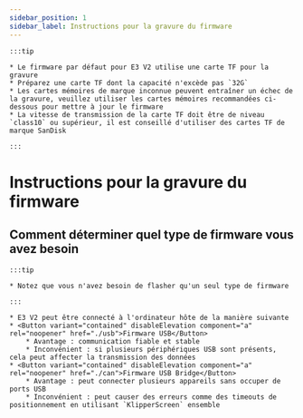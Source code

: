 ```yaml
---
sidebar_position: 1
sidebar_label: Instructions pour la gravure du firmware
---
```


    :::tip

    * Le firmware par défaut pour E3 V2 utilise une carte TF pour la gravure
    * Préparez une carte TF dont la capacité n'excède pas `32G`
    * Les cartes mémoires de marque inconnue peuvent entraîner un échec de la gravure, veuillez utiliser les cartes mémoires recommandées ci-dessous pour mettre à jour le firmware
    * La vitesse de transmission de la carte TF doit être de niveau `class10` ou supérieur, il est conseillé d'utiliser des cartes TF de marque SanDisk

    :::

# Instructions pour la gravure du firmware


## Comment déterminer quel type de firmware vous avez besoin

    :::tip

    * Notez que vous n'avez besoin de flasher qu'un seul type de firmware

    :::
    
    * E3 V2 peut être connecté à l'ordinateur hôte de la manière suivante
    * <Button variant="contained" disableElevation component="a" rel="noopener" href="./usb">Firmware USB</Button>
        * Avantage : communication fiable et stable
        * Inconvénient : si plusieurs périphériques USB sont présents, cela peut affecter la transmission des données
    * <Button variant="contained" disableElevation component="a" rel="noopener" href="./can">Firmware USB Bridge</Button>
        * Avantage : peut connecter plusieurs appareils sans occuper de ports USB
        * Inconvénient : peut causer des erreurs comme des timeouts de positionnement en utilisant `KlipperScreen` ensemble
